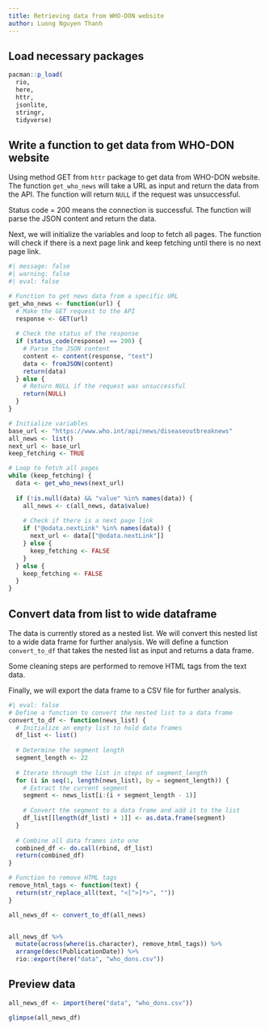 ```yaml
---
title: Retrieving data from WHO-DON website
author: Luong Nguyen Thanh
---
```


## Load necessary packages

```r
pacman::p_load(
  rio,
  here,
  httr,
  jsonlite,
  stringr,
  tidyverse)
```

## Write a function to get data from WHO-DON website

Using method GET from `httr` package to get data from WHO-DON website. The function `get_who_news` will take a URL as input and return the data from the API. The function will return `NULL` if the request was unsuccessful.

Status code = 200 means the connection is successful. The function will parse the JSON content and return the data.

Next, we will initialize the variables and loop to fetch all pages. The function will check if there is a next page link and keep fetching until there is no next page link.

```r
#| message: false
#| warning: false
#| eval: false

# Function to get news data from a specific URL
get_who_news <- function(url) {
  # Make the GET request to the API
  response <- GET(url)
  
  # Check the status of the response
  if (status_code(response) == 200) {
    # Parse the JSON content
    content <- content(response, "text")
    data <- fromJSON(content)
    return(data)
  } else {
    # Return NULL if the request was unsuccessful
    return(NULL)
  }
}

# Initialize variables
base_url <- "https://www.who.int/api/news/diseaseoutbreaknews"
all_news <- list()
next_url <- base_url
keep_fetching <- TRUE

# Loop to fetch all pages
while (keep_fetching) {
  data <- get_who_news(next_url)
  
  if (!is.null(data) && "value" %in% names(data)) {
    all_news <- c(all_news, data$value)
    
    # Check if there is a next page link
    if ("@odata.nextLink" %in% names(data)) {
      next_url <- data[["@odata.nextLink"]]
    } else {
      keep_fetching <- FALSE
    }
  } else {
    keep_fetching <- FALSE
  }
}
```

## Convert data from list to wide dataframe

The data is currently stored as a nested list. We will convert this nested list to a wide data frame for further analysis. We will define a function `convert_to_df` that takes the nested list as input and returns a data frame.

Some cleaning steps are performed to remove HTML tags from the text data.

Finally, we will export the data frame to a CSV file for further analysis.

```r
#| eval: false
# Define a function to convert the nested list to a data frame
convert_to_df <- function(news_list) {
  # Initialize an empty list to hold data frames
  df_list <- list()
  
  # Determine the segment length
  segment_length <- 22
  
  # Iterate through the list in steps of segment_length
  for (i in seq(1, length(news_list), by = segment_length)) {
    # Extract the current segment
    segment <- news_list[i:(i + segment_length - 1)]
    
    # Convert the segment to a data frame and add it to the list
    df_list[[length(df_list) + 1]] <- as.data.frame(segment)
  }
  
  # Combine all data frames into one
  combined_df <- do.call(rbind, df_list)
  return(combined_df)
}

# Function to remove HTML tags
remove_html_tags <- function(text) {
  return(str_replace_all(text, "<[^>]*>", ""))
}

all_news_df <- convert_to_df(all_news)


all_news_df %>% 
  mutate(across(where(is.character), remove_html_tags)) %>%
  arrange(desc(PublicationDate)) %>%
  rio::export(here("data", "who_dons.csv"))
```

## Preview data

```r
all_news_df <- import(here("data", "who_dons.csv"))
```


```r
glimpse(all_news_df)
```
